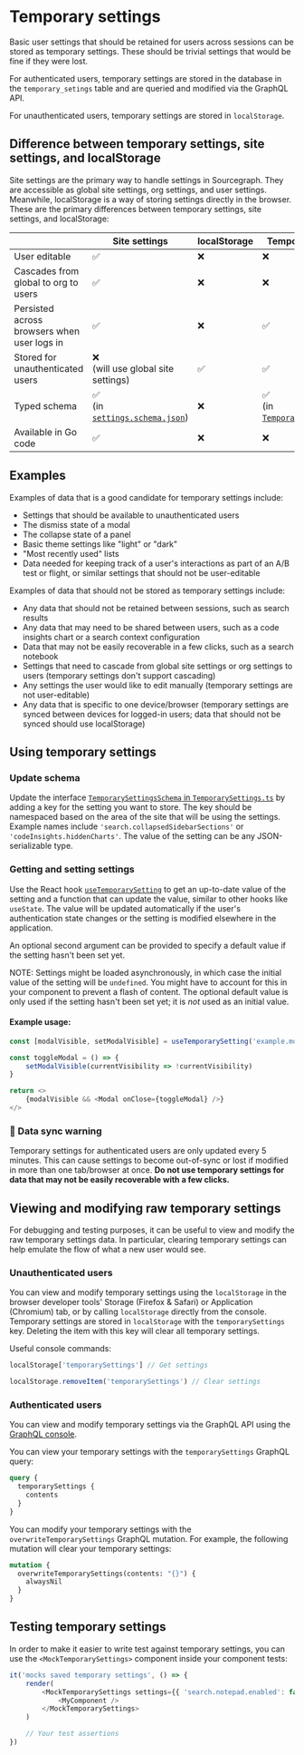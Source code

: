 # Temporary settings

Basic user settings that should be retained for users across sessions
can be stored as temporary settings. These should be trivial settings
that would be fine if they were lost.

For authenticated users, temporary settings are stored in the database
in the `temporary_setings` table and are queried and modified via the GraphQL API.

For unauthenticated users, temporary settings are stored in `localStorage`.

## Difference between temporary settings, site settings, and localStorage

Site settings are the primary way to handle settings in Sourcegraph. They are accessible as
global site settings, org settings, and user settings. Meanwhile, localStorage is a way of
storing settings directly in the browser. These are the primary differences between temporary
settings, site settings, and localStorage:

|                                             |                                                             Site settings                                                              | localStorage |                                                                          Temporary settings                                                                          |
| ------------------------------------------- | -------------------------------------------------------------------------------------------------------------------------------------- | ------------ | -------------------------------------------------------------------------------------------------------------------------------------------------------------------- |
| User editable                               | ✅                                                                                                                                      | ❌            | ❌                                                                                                                                                                    |
| Cascades from global to org to users        | ✅                                                                                                                                      | ❌            | ❌                                                                                                                                                                    |
| Persisted across browsers when user logs in | ✅                                                                                                                                      | ❌            | ✅                                                                                                                                                                    |
| Stored for unauthenticated users            | ❌ <br /> (will use global site settings)                                                                                               | ✅            | ✅                                                                                                                                                                    |
| Typed schema                                | ✅  <br /> (in [`settings.schema.json`](https://sourcegraph.com/github.com/sourcegraph/sourcegraph/-/blob/schema/settings.schema.json)) | ❌            | ✅  <br /> (in [`TemporarySettings.ts`](https://sourcegraph.com/github.com/sourcegraph/sourcegraph/-/blob/client/shared/src/settings/temporary/TemporarySettings.ts)) |
| Available in Go code                        | ✅                                                                                                                                      | ❌            | ❌                                                                                                                                                                    |


## Examples

Examples of data that is a good candidate for temporary settings include:

* Settings that should be available to unauthenticated users
* The dismiss state of a modal
* The collapse state of a panel
* Basic theme settings like "light" or "dark"
* "Most recently used" lists
* Data needed for keeping track of a user's interactions as part of an
  A/B test or flight, or similar settings that should not be user-editable

Examples of data that should not be stored as temporary settings include:

* Any data that should not be retained between sessions, such as search results
* Any data that may need to be shared between users, such as a code insights chart
  or a search context configuration
* Data that may not be easily recoverable in a few clicks, such as a search notebook
* Settings that need to cascade from global site settings or org settings to users
  (temporary settings don't support cascading)
* Any settings the user would like to edit manually (temporary settings are not user-editable)
* Any data that is specific to one device/browser (temporary settings are synced between
  devices for logged-in users; data that should not be synced should use localStorage)

## Using temporary settings

### Update schema

Update the interface [`TemporarySettingsSchema` in `TemporarySettings.ts`](https://sourcegraph.com/github.com/sourcegraph/sourcegraph/-/blob/client/shared/src/settings/temporary/TemporarySettings.ts?L8)
by adding a key for the setting you want to store. The key should be namespaced based on
the area of the site that will be using the settings. Example names include `'search.collapsedSidebarSections'`
or `'codeInsights.hiddenCharts'`. The value of the setting can be any JSON-serializable type.

### Getting and setting settings

Use the React hook [`useTemporarySetting`](https://sourcegraph.com/github.com/sourcegraph/sourcegraph/-/blob/client/shared/src/settings/temporary/useTemporarySetting.ts)
to get an up-to-date value of the setting and a function that can update the value,
similar to other hooks like `useState`. The value will be updated automatically if
the user's authentication state changes or the setting is modified elsewhere in the
application.

An optional second argument can be provided to specify a default value if the
setting hasn't been set yet.

NOTE: Settings might be loaded asynchronously, in which case the initial value
of the setting will be `undefined`. You might have to account for this in your
component to prevent a flash of content. The optional default value is only used
if the setting hasn't been set yet; it is *not* used as an initial value.

#### Example usage:

```typescript
const [modalVisible, setModalVisible] = useTemporarySetting('example.modalVisible')

const toggleModal = () => {
    setModalVisible(currentVisibility => !currentVisibility)
}

return <>
    {modalVisible && <Modal onClose={toggleModal} />}
</>
```

### 🚨 Data sync warning

Temporary settings for authenticated users are only updated every 5 minutes.
This can cause settings to become out-of-sync or lost if modified in more than
one tab/browser at once. **Do not use temporary settings for data that may not
be easily recoverable with a few clicks.**


## Viewing and modifying raw temporary settings

For debugging and testing purposes, it can be useful to view and modify the raw
temporary settings data. In particular, clearing temporary settings can help
emulate the flow of what a new user would see.

### Unauthenticated users

You can view and modify temporary settings using the `localStorage` in the browser
developer tools' Storage (Firefox & Safari) or Application (Chromium) tab, or by
calling `localStorage` directly from the console. Temporary settings are stored in
`localStorage` with the `temporarySettings` key. Deleting the item with this key will
clear all temporary settings.

Useful console commands:

```js
localStorage['temporarySettings'] // Get settings

localStorage.removeItem('temporarySettings') // Clear settings
```

### Authenticated users

You can view and modify temporary settings via the GraphQL API using the
[GraphQL console](https://sourcegraph.com/api/console).

You can view your temporary settings with the `temporarySettings` GraphQL query:

```graphql
query {
  temporarySettings {
    contents
  }
}
```

You can modify your temporary settings with the `overwriteTemporarySettings` GraphQL mutation.
For example, the following mutation will clear your temporary settings:

```graphql
mutation {
  overwriteTemporarySettings(contents: "{}") {
    alwaysNil
  }
}
```

## Testing temporary settings

In order to make it easier to write test against temporary settings, you can use the `<MockTemporarySettings>` component inside your component tests:

```typescript
it('mocks saved temporary settings', () => {
    render(
        <MockTemporarySettings settings={{ 'search.notepad.enabled': false }}>
            <MyComponent />
        </MockTemporarySettings>
    )

    // Your test assertions
})
```

